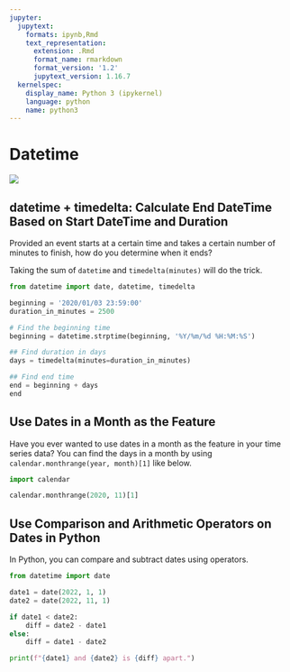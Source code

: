 ```yaml
---
jupyter:
  jupytext:
    formats: ipynb,Rmd
    text_representation:
      extension: .Rmd
      format_name: rmarkdown
      format_version: '1.2'
      jupytext_version: 1.16.7
  kernelspec:
    display_name: Python 3 (ipykernel)
    language: python
    name: python3
---
```


# Datetime


![](../img/datetime.png)


## datetime + timedelta: Calculate End DateTime Based on Start DateTime and Duration


Provided an event starts at a certain time and takes a certain number of minutes to finish, how do you determine when it ends?

Taking the sum of `datetime` and `timedelta(minutes)` will do the trick.


```python
from datetime import date, datetime, timedelta

beginning = '2020/01/03 23:59:00'
duration_in_minutes = 2500

# Find the beginning time
beginning = datetime.strptime(beginning, '%Y/%m/%d %H:%M:%S')

## Find duration in days
days = timedelta(minutes=duration_in_minutes)

## Find end time
end = beginning + days 
end
```

## Use Dates in a Month as the Feature



Have you ever wanted to use dates in a month as the feature in your time series data? You can find the days in a month by using `calendar.monthrange(year, month)[1]` like below.

```python
import calendar 

calendar.monthrange(2020, 11)[1]
```

## Use Comparison and Arithmetic Operators on Dates in Python


In Python, you can compare and subtract dates using operators.  



```python
from datetime import date 

date1 = date(2022, 1, 1)
date2 = date(2022, 11, 1)

if date1 < date2:
    diff = date2 - date1 
else:
    diff = date1 - date2 

print(f"{date1} and {date2} is {diff} apart.")
```
